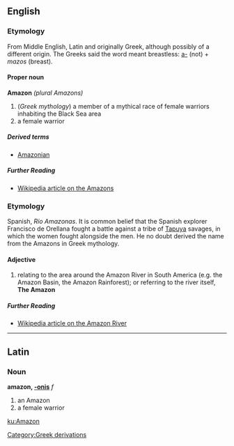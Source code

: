 ==English==

===Etymology===
From Middle English, Latin and originally Greek, although possibly of a different origin. The Greeks said the word meant breastless: [[a-]] (not) + ''mazos'' (breast).

====Proper noun====
'''Amazon''' ''(plural Amazons)''
#(''Greek mythology'') a member of a mythical race of female warriors inhabiting the Black Sea area
#a female warrior

=====Derived terms=====
*[[Amazonian]]

=====Further Reading=====
*[[w:Amazons|Wikipedia article on the Amazons]]

===Etymology===
Spanish, ''Río Amazonas''. It is common belief that the Spanish explorer Francisco de Orellana fought a battle against a tribe of [[Tapuya]] savages, in which the women fought alongside the men. He no doubt derived the name from the Amazons in Greek mythology.

====Adjective====
#relating to the area around the Amazon River in South America (e.g. the Amazon Basin, the Amazon Rainforest); or referring to the river itself, '''The Amazon'''

=====Further Reading=====
*[[w:Amazon River|Wikipedia article on the Amazon River]]


----

==Latin==

===Noun===
'''amazon, [[Wiktionary Appendix:Latin third declension|-onis]]''' ''f''

#an Amazon
#a female warrior
[[Category:Greek derivations]]

[[ku:Amazon]]